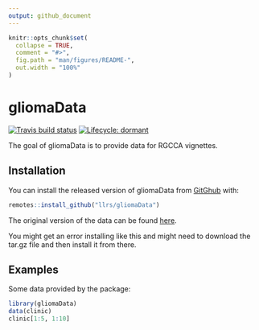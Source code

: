 ```yaml
---
output: github_document
---
```


<!-- README.md is generated from README.Rmd. Please edit that file -->

```r
knitr::opts_chunk$set(
  collapse = TRUE,
  comment = "#>",
  fig.path = "man/figures/README-",
  out.width = "100%"
)
```
# gliomaData

<!-- badges: start -->
[![Travis build status](https://travis-ci.org/llrs/gliomaData.svg?branch=master)](https://travis-ci.org/llrs/gliomaData)
[![Lifecycle: dormant](https://img.shields.io/badge/lifecycle-dormant-blue.svg)](https://www.tidyverse.org/lifecycle/#dormant)
<!-- badges: end -->

The goal of gliomaData is to provide data for RGCCA vignettes.

## Installation

You can install the released version of gliomaData from [GitGhub](https://github.com/llrs/gliomaData) with:

```r
remotes::install_github("llrs/gliomaData")
```

The original version of the data can be found [here](http://biodev.cea.fr/sgcca/).

You might get an error installing like this and might need to download the tar.gz file and then install it from there. 

## Examples

Some data provided by the package:

```r
library(gliomaData)
data(clinic)
clinic[1:5, 1:10]
```
